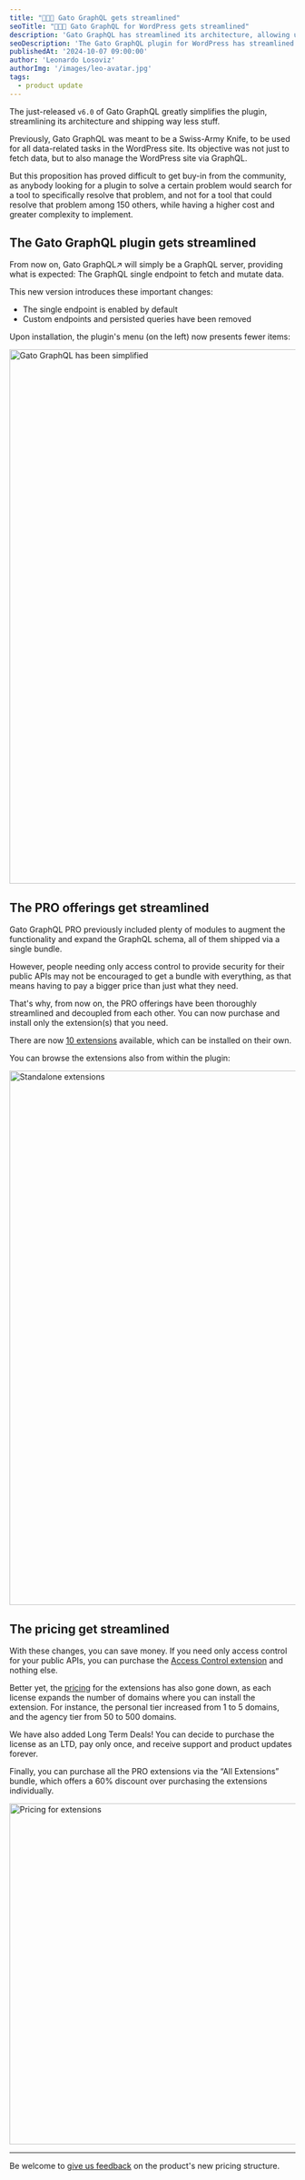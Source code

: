 ```yaml
---
title: "👨🏻‍🔧 Gato GraphQL gets streamlined"
seoTitle: "👨🏻‍🔧 Gato GraphQL for WordPress gets streamlined"
description: 'Gato GraphQL has streamlined its architecture, allowing us to install extensions independently from one another'
seoDescription: 'The Gato GraphQL plugin for WordPress has streamlined its architecture, allowing us to install extensions independently from one another'
publishedAt: '2024-10-07 09:00:00'
author: 'Leonardo Losoviz'
authorImg: '/images/leo-avatar.jpg'
tags:
  - product update
---
```


The just-released `v6.0` of Gato GraphQL greatly simplifies the plugin, streamlining its architecture and shipping way less stuff.

Previously, Gato GraphQL was meant to be a Swiss-Army Knife, to be used for all data-related tasks in the WordPress site. Its objective was not just to fetch data, but to also manage the WordPress site via GraphQL.

But this proposition has proved difficult to get buy-in from the community, as anybody looking for a plugin to solve a certain problem would search for a tool to specifically resolve that problem, and not for a tool that could resolve that problem among 150 others, while having a higher cost and greater complexity to implement.

## The Gato GraphQL plugin gets streamlined

From now on, <Link href="https://wordpress.org/plugins/gatographql/" target="_blank">Gato GraphQL↗</Link> will simply be a GraphQL server, providing what is expected: The GraphQL single endpoint to fetch and mutate data.

This new version introduces these important changes:

- The single endpoint is enabled by default
- Custom endpoints and persisted queries have been removed

Upon installation, the plugin's menu (on the left) now presents fewer items:

<Image
  src="/images/releases/v60/gatographql-v6.0.png"
  width="1024"
  height="940"
  alt="Gato GraphQL has been simplified"
  caption="Gato GraphQL has been simplified"
/>

## The PRO offerings get streamlined

Gato GraphQL PRO previously included plenty of modules to augment the functionality and expand the GraphQL schema, all of them shipped via a single bundle.

However, people needing only access control to provide security for their public APIs may not be encouraged to get a bundle with everything, as that means having to pay a bigger price than just what they need.

That's why, from now on, the PRO offerings have been thoroughly streamlined and decoupled from each other. You can now purchase and install only the extension(s) that you need.

There are now [10 extensions](/extensions) available, which can be installed on their own.

You can browse the extensions also from within the plugin:

<Image
  src="/images/releases/v60/gatographql-v6.0-extensions.png"
  width="1024"
  height="940"
  alt="Standalone extensions"
  caption="Standalone extensions"
/>

## The pricing get streamlined

With these changes, you can save money. If you need only access control for your public APIs, you can purchase the [Access Control extension](/extensions/access-control) and nothing else.

Better yet, the [pricing](/pricing) for the extensions has also gone down, as each license expands the number of domains where you can install the extension. For instance, the personal tier increased from 1 to 5 domains, and the agency tier from 50 to 500 domains.

We have also added Long Term Deals! You can decide to purchase the license as an LTD, pay only once, and receive support and product updates forever.

Finally, you can purchase all the PRO extensions via the “All Extensions” bundle, which offers a 60% discount over purchasing the extensions individually.

<Image
  src="/images/releases/v60/gatographql-v6.0-pricing.png"
  width="1024"
  height="600"
  alt="Pricing for extensions"
  caption="Pricing for extensions"
/>

---

Be welcome to [give us feedback](/contact) on the product's new pricing structure.